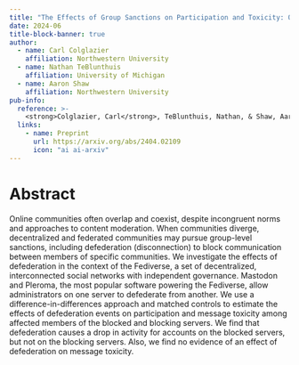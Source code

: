 ```yaml
---
title: "The Effects of Group Sanctions on Participation and Toxicity: Quasi-experimental Evidence from the Fediverse"
date: 2024-06
title-block-banner: true
author:
  - name: Carl Colglazier
    affiliation: Northwestern University
  - name: Nathan TeBlunthuis
    affiliation: University of Michigan
  - name: Aaron Shaw
    affiliation: Northwestern University
pub-info:
  reference: >-
    <strong>Colglazier, Carl</strong>, TeBlunthuis, Nathan, & Shaw, Aaron. "The Effects of Group Sanctions on Participation and Toxicity: Quasi-experimental Evidence from the Fediverse." In <em>Proceedings of the Eighteenth International AAAI Conference on Web and Social Media</em> 18. 2024.
  links:
    - name: Preprint
      url: https://arxiv.org/abs/2404.02109
      icon: "ai ai-arxiv"
---
```


# Abstract

Online communities often overlap and coexist, despite incongruent norms and approaches to content moderation. When communities diverge, decentralized and federated communities may pursue group-level sanctions, including defederation (disconnection) to block communication between members of specific communities. We investigate the effects of defederation in the context of the Fediverse, a set of decentralized, interconnected social networks with independent governance. Mastodon and Pleroma, the most popular software powering the Fediverse, allow administrators on one server to defederate from another. We use a difference-in-differences approach and matched controls to estimate the effects of defederation events on participation and message toxicity among affected members of the blocked and blocking servers. We find that defederation causes a drop in activity for accounts on the blocked servers, but not on the blocking servers. Also, we find no evidence of an effect of defederation on message toxicity.